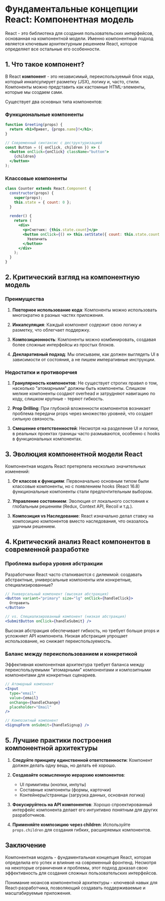 # Фундаментальные концепции React: Компонентная модель

React - это библиотека для создания пользовательских интерфейсов, основанная на компонентной модели. Именно компонентный подход является ключевым архитектурным решением React, которое определяет все остальные его особенности.

## 1. Что такое компонент?

В React **компонент** - это независимый, переиспользуемый блок кода, который инкапсулирует разметку (JSX), логику и, часто, стили. Компоненты можно представить как кастомные HTML-элементы, которые мы создаем сами.

Существует два основных типа компонентов:

### Функциональные компоненты

```jsx
function Greeting(props) {
  return <h1>Привет, {props.name}!</h1>;
}

// Современный синтаксис с деструктуризацией
const Button = ({ onClick, children }) => (
  <button onClick={onClick} className="button">
    {children}
  </button>
);
```

### Классовые компоненты

```jsx
class Counter extends React.Component {
  constructor(props) {
    super(props);
    this.state = { count: 0 };
  }
  
  render() {
    return (
      <div>
        <p>Счетчик: {this.state.count}</p>
        <button onClick={() => this.setState({ count: this.state.count + 1 })}>
          Увеличить
        </button>
      </div>
    );
  }
}
```

## 2. Критический взгляд на компонентную модель

### Преимущества

1. **Повторное использование кода**: Компоненты можно использовать многократно в разных частях приложения.
   
2. **Инкапсуляция**: Каждый компонент содержит свою логику и разметку, что облегчает поддержку.
   
3. **Композиционность**: Компоненты можно комбинировать, создавая более сложные интерфейсы из простых блоков.
   
4. **Декларативный подход**: Мы описываем, как должен выглядеть UI в зависимости от состояния, а не пишем императивные инструкции.

### Недостатки и противоречия

1. **Гранулярность компонентов**: Не существует строгих правил о том, насколько "атомарными" должны быть компоненты. Слишком мелкие компоненты создают overhead и затрудняют навигацию по коду, слишком крупные - теряют гибкость.

2. **Prop Drilling**: При глубокой вложенности компонентов возникает проблема передачи props через множество уровней, что создает сильную связность.

3. **Смешение ответственностей**: Несмотря на разделение UI и логики, в реальных проектах границы часто размываются, особенно с hooks в функциональных компонентах.

## 3. Эволюция компонентной модели React

Компонентная модель React претерпела несколько значительных изменений:

1. **От классов к функциям**: Первоначально основным типом были классовые компоненты, но с появлением hooks (React 16.8) функциональные компоненты стали предпочтительным выбором.

2. **Управление состоянием**: Эволюция от локального состояния к глобальным решениям (Redux, Context API, Recoil и т.д.).

3. **Композиция vs Наследование**: React изначально делал ставку на композицию компонентов вместо наследования, что оказалось удачным решением.

## 4. Критический анализ React компонентов в современной разработке

### Проблема выбора уровня абстракции

Разработчики React часто сталкиваются с дилеммой: создавать абстрактные, универсальные компоненты или конкретные, специализированные? 

```jsx
// Универсальный компонент (высокая абстракция)
<Button variant="primary" size="lg" onClick={handleClick}>
  Отправить
</Button>

// vs. Специализированный компонент (низкая абстракция)
<SubmitButton onClick={handleSubmit} />
```

Высокая абстракция обеспечивает гибкость, но требует больше props и усложняет API компонента. Низкая абстракция упрощает использование, но снижает переиспользуемость.

### Баланс между переиспользованием и конкретикой

Эффективная компонентная архитектура требует баланса между переиспользуемыми "атомарными" компонентами и композитными компонентами для конкретных сценариев.

```jsx
// Атомарный компонент
<Input 
  type="email" 
  value={email} 
  onChange={handleChange} 
  placeholder="Email" 
/>

// Композитный компонент
<SignupForm onSubmit={handleSignup} />
```

## 5. Лучшие практики построения компонентной архитектуры

1. **Следуйте принципу единственной ответственности**: Компонент должен делать одну вещь, но делать её хорошо.

2. **Создавайте осмысленную иерархию компонентов**: 
   - UI примитивы (кнопки, инпуты)
   - Составные компоненты (формы, карточки)
   - Контейнеры/страницы (загрузка данных, основная логика)

3. **Фокусируйтесь на API компонентов**: Хорошо спроектированный интерфейс компонента делает его интуитивно понятным для других разработчиков.

4. **Применяйте композицию через children**: Используйте `props.children` для создания гибких, расширяемых компонентов.

## Заключение

Компонентная модель - фундаментальная концепция React, которая определила его успех и влияние на современный фронтенд. Несмотря на некоторые ограничения и проблемы, этот подход доказал свою эффективность для создания сложных пользовательских интерфейсов.

Понимание нюансов компонентной архитектуры - ключевой навык для React-разработчика, позволяющий создавать поддерживаемые и масштабируемые приложения.